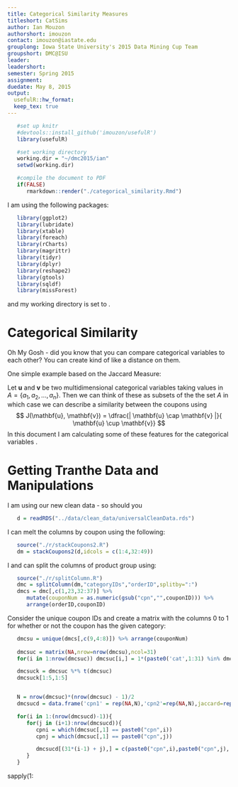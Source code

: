 ```yaml
---
title: Categorical Similarity Measures
titleshort: CatSims
author: Ian Mouzon
authorshort: imouzon
contact: imouzon@iastate.edu
grouplong: Iowa State University's 2015 Data Mining Cup Team
groupshort: DMC@ISU
leader:  
leadershort: 
semester: Spring 2015
assignment: 
duedate: May 8, 2015
output:
  usefulR::hw_format:
  keep_tex: true
---
```


<!--- # (R code (No Results in Document)) -->
```r
   #set up knitr
   #devtools::install_github('imouzon/usefulR')
   library(usefulR)

   #set working directory
   working.dir = "~/dmc2015/ian"
   setwd(working.dir)

   #compile the document to PDF
   if(FALSE) 
      rmarkdown::render("./categorical_similarity.Rmd")
```
I am using the following packages:
<!--- # (R code (No Results in Document))-->
```r
   library(ggplot2)
   library(lubridate)
   library(xtable)
   library(foreach)
   library(rCharts)
   library(magrittr)
   library(tidyr)
   library(dplyr)
   library(reshape2)
   library(gtools)
   library(sqldf)
   library(missForest)
```
and my working directory is set to \verb!dmc2015/ian!.

# Categorical Similarity
Oh My Gosh - did you know that you can compare categorical variables to each other?
You can create kind of like a distance on them.

One simple example based on the Jaccard Measure:

Let $\mathbf{u}$ and $\mathbf{v}$ be two multidimensional categorical variables
taking values in $A = \{a_1, a_2, \ldots, a_n\}$. Then we can think of these
as subsets of the the set $A$ in which case we can describe a similarity
between the coupons using
$$
   J(\mathbf{u}, \mathbf{v}) = \dfrac{| \mathbf{u} \cap \mathbf{v} |}{ \mathbf{u} \cup \mathbf{v}}
$$
In this document I am calculating some of these features for the categorical variables \verb!categoryIDs!.

# Getting Tranthe Data and Manipulations 
I am using our new clean data - so should you
<!--- chunk-label: R code (No Results in Document) -->
```r
   d = readRDS("../data/clean_data/universalCleanData.rds")
```

I can melt the columns by coupon using the following:
<!--- : R code (No Results in Document) -->
```r
   source("./r/stackCoupons2.R")
   dm = stackCoupons2(d,idcols = c(1:4,32:49))
```

I and can split the columns of product group using:
<!--- splitcols: R code (No Results in Document) -->
```r
   source("./r/splitColumn.R")
   dmc = splitColumn(dm,"categoryIDs","orderID",splitby=":") 
   dmcs = dmc[,c(1,23,32:37)] %>% 
      mutate(couponNum = as.numeric(gsub("cpn","",couponID))) %>% 
      arrange(orderID,couponID)
```
Consider the unique coupon IDs and create a matrix with the columns 0 to 1 for whether or
not the coupon has the given category:

<!--- newmats: R code (No Results in Document) -->
```r
   dmcsu = unique(dmcs[,c(9,4:8)]) %>% arrange(couponNum)
   
   dmcsuc = matrix(NA,nrow=nrow(dmcsu),ncol=31)
   for(i in 1:nrow(dmcsuc)) dmcsuc[i,] = 1*(paste0('cat',1:31) %in% dmcsu[i,2:6])

   dmcsuck = dmcsuc %*% t(dmcsuc)
   dmcsuck[1:5,1:5]


   N = nrow(dmcsuc)*(nrow(dmcsuc) - 1)/2
   dmcsucd = data.frame('cpn1' = rep(NA,N),'cpn2'=rep(NA,N),jaccard=rep(NA,N))

   for(i in 1:(nrow(dmcsucd)-1)){
      for(j in (i+1):nrow(dmcsucd)){
         cpni = which(dmcsuc[,1] == paste0("cpn",i))
         cpnj = which(dmcsuc[,1] == paste0("cpn",j))

         dmcsucd[(31*(i-1) + j),] = c(paste0("cpn",i),paste0("cpn",j), sum(dmcsuc[cpni,2:32]*dmcsuc[cpnj,2:32]))
      }
   }
```

sapply(1:





